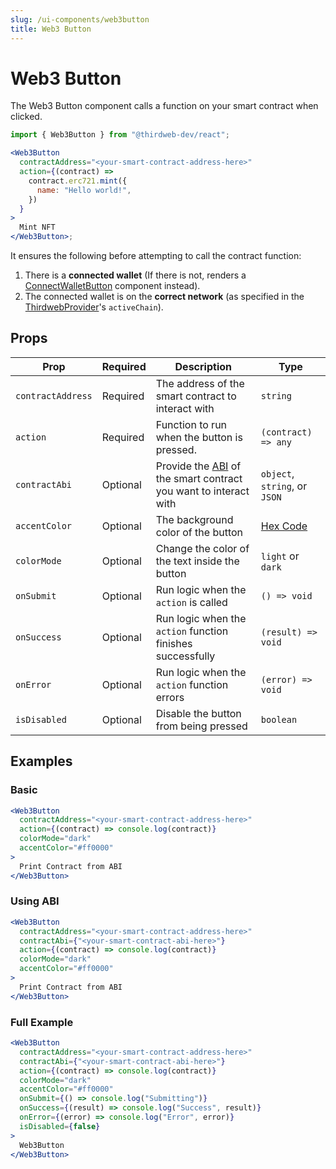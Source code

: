 ```yaml
---
slug: /ui-components/web3button
title: Web3 Button
---
```



# Web3 Button

The Web3 Button component calls a function on your smart contract when clicked.

```jsx
import { Web3Button } from "@thirdweb-dev/react";

<Web3Button
  contractAddress="<your-smart-contract-address-here>"
  action={(contract) =>
    contract.erc721.mint({
      name: "Hello world!",
    })
  }
>
  Mint NFT
</Web3Button>;
```

It ensures the following before attempting to call the contract function:

1. There is a **connected wallet** (If there is not, renders a [ConnectWalletButton](/ui-components/connectwalletbutton) component instead).
2. The connected wallet is on the **correct network**
   (as specified in the [ThirdwebProvider](/sdk/set-up-the-sdk/frontend#manual-installation)'s `activeChain`).

<div className="row" style={{ marginBottom: 24 }}>
  <div className="col col--12" style={{ marginTop: 8 }}>
    <QuickstartCard
      name="Example: Web3 Button"
      link="https://web3button.thirdweb-example.com/"
      image="/assets/icons/education.png"
    />
  </div>
</div>

## Props

| Prop              | Required | Description                                                                                                               | Type                                    |
| ----------------- | -------- | ------------------------------------------------------------------------------------------------------------------------- | --------------------------------------- |
| `contractAddress` | Required | The address of the smart contract to interact with                                                                        | `string`                                |
| `action`          | Required | Function to run when the button is pressed.                                                                               | `(contract) => any`                     |
| `contractAbi`     | Optional | Provide the [ABI](https://docs.soliditylang.org/en/v0.8.17/abi-spec.html) of the smart contract you want to interact with | `object`, `string`, or `JSON`           |
| `accentColor`     | Optional | The background color of the button                                                                                        | [Hex Code](https://htmlcolorcodes.com/) |
| `colorMode`       | Optional | Change the color of the text inside the button                                                                            | `light` or `dark`                       |
| `onSubmit`        | Optional | Run logic when the `action` is called                                                                                     | `() => void`                            |
| `onSuccess`       | Optional | Run logic when the `action` function finishes successfully                                                                | `(result) => void`                      |
| `onError`         | Optional | Run logic when the `action` function errors                                                                               | `(error) => void`                       |
| `isDisabled`      | Optional | Disable the button from being pressed                                                                                     | `boolean`                               |

## Examples

### Basic

```jsx
<Web3Button
  contractAddress="<your-smart-contract-address-here>"
  action={(contract) => console.log(contract)}
  colorMode="dark"
  accentColor="#ff0000"
>
  Print Contract from ABI
</Web3Button>
```

### Using ABI

```jsx
<Web3Button
  contractAddress="<your-smart-contract-address-here>"
  contractAbi={"<your-smart-contract-abi-here>"}
  action={(contract) => console.log(contract)}
  colorMode="dark"
  accentColor="#ff0000"
>
  Print Contract from ABI
</Web3Button>
```

### Full Example

```jsx
<Web3Button
  contractAddress="<your-smart-contract-address-here>"
  contractAbi={"<your-smart-contract-abi-here>"}
  action={(contract) => console.log(contract)}
  colorMode="dark"
  accentColor="#ff0000"
  onSubmit={() => console.log("Submitting")}
  onSuccess={(result) => console.log("Success", result)}
  onError={(error) => console.log("Error", error)}
  isDisabled={false}
>
  Web3Button
</Web3Button>
```
